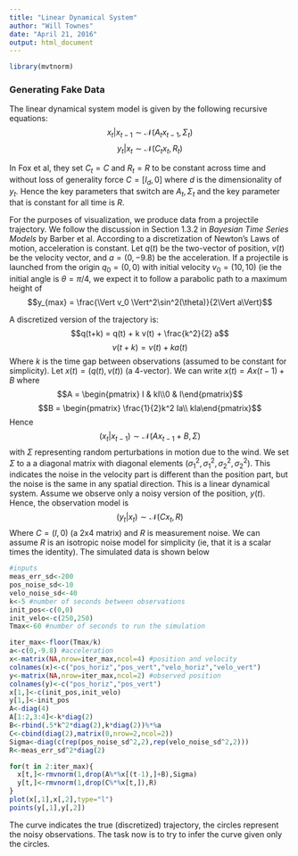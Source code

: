 ```yaml
---
title: "Linear Dynamical System"
author: "Will Townes"
date: "April 21, 2016"
output: html_document
---
```


```r
library(mvtnorm)
```

### Generating Fake Data

The linear dynamical system model is given by the following recursive equations:
$$x_t|x_{t-1}\sim\mathcal{N}(A_t x_{t-1},\Sigma_t)$$
$$y_t|x_t\sim\mathcal{N}(C_t x_t,R_t)$$

In Fox et al, they set $C_t=C$ and $R_t=R$ to be constant across time and without loss of generality force $C=[I_d,0]$ where $d$ is the dimensionality of $y_t$. Hence the key parameters that switch are $A_t,\Sigma_t$ and the key parameter that is constant for all time is $R$. 

For the purposes of visualization, we produce data from a projectile trajectory. We follow the discussion in Section 1.3.2 in *Bayesian Time Series Models* by Barber et al. According to a discretization of Newton's Laws of motion, acceleration is constant. Let $q(t)$ be the two-vector of position, $v(t)$ be the velocity vector, and $a=(0,-9.8)$ be the acceleration. If a projectile is launched from the origin $q_0=(0,0)$ with initial velocity $v_0=(10,10)$ (ie the initial angle is $\theta=\pi/4$, we expect it to follow a parabolic path to a maximum height of 
$$y_{max} = \frac{\Vert v_0 \Vert^2\sin^2(\theta)}{2\Vert a\Vert}$$

A discretized version of the trajectory is:
$$q(t+k) = q(t) + k v(t) + \frac{k^2}{2} a$$
$$v(t+k) = v(t) + k a(t) $$
Where $k$ is the time gap between observations (assumed to be constant for simplicity).
Let $x(t) = (q(t),v(t))$ (a 4-vector). We can write $x(t) = A x(t-1) + B$ where
$$A = \begin{pmatrix} I & kI\\0 & I\end{pmatrix}$$
$$B = \begin{pmatrix} \frac{1}{2}k^2 Ia\\ kIa\end{pmatrix}$$
Hence
$$(x_t|x_{t-1})\sim\mathcal{N}\left(Ax_{t-1}+B,\Sigma\right)$$
with $\Sigma$ representing random perturbations in motion due to the wind. We set $\Sigma$ to a a diagonal matrix with diagonal elements $(\sigma^2_1,\sigma^2_1,\sigma^2_2,\sigma^2_2)$. This indicates the noise in the velocity part is different than the position part, but the noise is the same in any spatial direction. This is a linear dynamical system. Assume we observe only a noisy version of the position, $y(t)$. Hence, the observation model is
$$(y_t|x_t)\sim\mathcal{N}\left(Cx_t,R\right)$$
Where $C = (I,0)$ (a 2x4 matrix) and $R$ is measurement noise. We can assume $R$ is an isotropic noise model for simplicity (ie, that it is a scalar times the identity). The simulated data is shown below

```r
#inputs
meas_err_sd<-200
pos_noise_sd<-10
velo_noise_sd<-40
k<-5 #number of seconds between observations
init_pos<-c(0,0)
init_velo<-c(250,250)
Tmax<-60 #number of seconds to run the simulation

iter_max<-floor(Tmax/k)
a<-c(0,-9.8) #acceleration
x<-matrix(NA,nrow=iter_max,ncol=4) #position and velocity
colnames(x)<-c("pos_horiz","pos_vert","velo_horiz","velo_vert")
y<-matrix(NA,nrow=iter_max,ncol=2) #observed position
colnames(y)<-c("pos_horiz","pos_vert")
x[1,]<-c(init_pos,init_velo)
y[1,]<-init_pos
A<-diag(4)
A[1:2,3:4]<-k*diag(2)
B<-rbind(.5*k^2*diag(2),k*diag(2))%*%a
C<-cbind(diag(2),matrix(0,nrow=2,ncol=2))
Sigma<-diag(c(rep(pos_noise_sd^2,2),rep(velo_noise_sd^2,2)))
R<-meas_err_sd^2*diag(2)

for(t in 2:iter_max){
  x[t,]<-rmvnorm(1,drop(A%*%x[(t-1),]+B),Sigma)
  y[t,]<-rmvnorm(1,drop(C%*%x[t,]),R)
}
plot(x[,1],x[,2],type="l")
points(y[,1],y[,2])
```

The curve indicates the true (discretized) trajectory, the circles represent the noisy observations. The task now is to try to infer the curve given only the circles.

